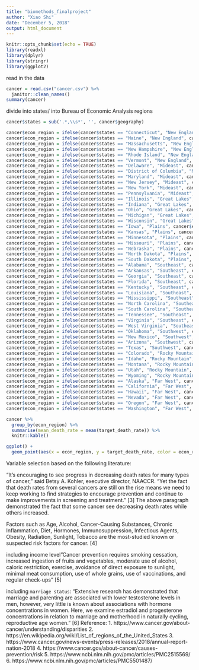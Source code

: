 ```yaml
---
title: "biomethods_finalproject"
author: "Xiao Shi"
date: "December 5, 2018"
output: html_document
---
```


```r
knitr::opts_chunk$set(echo = TRUE)
library(readxl)
library(dplyr)
library(stringr)
library(ggplot2)
```

read in the data
```r
cancer = read.csv("cancer.csv") %>%
  janitor::clean_names()
summary(cancer)
```
divide into states/ into Bureau of Economic Analysis regions
```r
cancer$states = sub('.*,\\s*', '', cancer$geography)

cancer$econ_region = ifelse(cancer$states == "Connecticut", "New England", NA) 
cancer$econ_region = ifelse(cancer$states == "Maine", "New England", cancer$econ_region) 
cancer$econ_region = ifelse(cancer$states == "Massachusetts", "New England", cancer$econ_region) 
cancer$econ_region = ifelse(cancer$states == "New Hampshire", "New England", cancer$econ_region) 
cancer$econ_region = ifelse(cancer$states == "Rhode Island", "New England", cancer$econ_region) 
cancer$econ_region = ifelse(cancer$states == "Vermont", "New England", cancer$econ_region) 
cancer$econ_region = ifelse(cancer$states == "Delaware", "Mideast", cancer$econ_region) 
cancer$econ_region = ifelse(cancer$states == "District of Columbia", "Mideast", cancer$econ_region) 
cancer$econ_region = ifelse(cancer$states == "Maryland", "Mideast", cancer$econ_region) 
cancer$econ_region = ifelse(cancer$states == "New Jersey", "Mideast", cancer$econ_region) 
cancer$econ_region = ifelse(cancer$states == "New York", "Mideast", cancer$econ_region) 
cancer$econ_region = ifelse(cancer$states == "Pennsylvania", "Mideast", cancer$econ_region) 
cancer$econ_region = ifelse(cancer$states == "Illinois", "Great Lakes", cancer$econ_region) 
cancer$econ_region = ifelse(cancer$states == "Indiana", "Great Lakes", cancer$econ_region) 
cancer$econ_region = ifelse(cancer$states == "Ohio", "Great Lakes", cancer$econ_region) 
cancer$econ_region = ifelse(cancer$states == "Michigan", "Great Lakes", cancer$econ_region) 
cancer$econ_region = ifelse(cancer$states == "Wisconsin", "Great Lakes", cancer$econ_region) 
cancer$econ_region = ifelse(cancer$states == "Iowa", "Plains", cancer$econ_region) 
cancer$econ_region = ifelse(cancer$states == "Kansas", "Plains", cancer$econ_region) 
cancer$econ_region = ifelse(cancer$states == "Minnesota", "Plains", cancer$econ_region) 
cancer$econ_region = ifelse(cancer$states == "Missouri", "Plains", cancer$econ_region) 
cancer$econ_region = ifelse(cancer$states == "Nebraska", "Plains", cancer$econ_region) 
cancer$econ_region = ifelse(cancer$states == "North Dakota", "Plains", cancer$econ_region) 
cancer$econ_region = ifelse(cancer$states == "South Dakota", "Plains", cancer$econ_region) 
cancer$econ_region = ifelse(cancer$states == "Alabama", "Southeast", cancer$econ_region) 
cancer$econ_region = ifelse(cancer$states == "Arkansas", "Southeast", cancer$econ_region) 
cancer$econ_region = ifelse(cancer$states == "Georgia", "Southeast", cancer$econ_region) 
cancer$econ_region = ifelse(cancer$states == "Florida", "Southeast", cancer$econ_region) 
cancer$econ_region = ifelse(cancer$states == "Kentucky", "Southeast", cancer$econ_region) 
cancer$econ_region = ifelse(cancer$states == "Louisiana", "Southeast", cancer$econ_region) 
cancer$econ_region = ifelse(cancer$states == "Mississippi", "Southeast", cancer$econ_region) 
cancer$econ_region = ifelse(cancer$states == "North Carolina", "Southeast", cancer$econ_region) 
cancer$econ_region = ifelse(cancer$states == "South Carolina", "Southeast", cancer$econ_region) 
cancer$econ_region = ifelse(cancer$states == "Tennessee", "Southeast", cancer$econ_region) 
cancer$econ_region = ifelse(cancer$states == "Virginia", "Southeast", cancer$econ_region) 
cancer$econ_region = ifelse(cancer$states == "West Virginia", "Southeast", cancer$econ_region) 
cancer$econ_region = ifelse(cancer$states == "Oklahoma", "Southwest", cancer$econ_region) 
cancer$econ_region = ifelse(cancer$states == "New Mexico", "Southwest", cancer$econ_region) 
cancer$econ_region = ifelse(cancer$states == "Arizona", "Southwest", cancer$econ_region) 
cancer$econ_region = ifelse(cancer$states == "Texas", "Southwest", cancer$econ_region) 
cancer$econ_region = ifelse(cancer$states == "Colorado", "Rocky Mountain", cancer$econ_region) 
cancer$econ_region = ifelse(cancer$states == "Idaho", "Rocky Mountain", cancer$econ_region) 
cancer$econ_region = ifelse(cancer$states == "Montana", "Rocky Mountain", cancer$econ_region) 
cancer$econ_region = ifelse(cancer$states == "Utah", "Rocky Mountain", cancer$econ_region) 
cancer$econ_region = ifelse(cancer$states == "Wyoming", "Rocky Mountain", cancer$econ_region) 
cancer$econ_region = ifelse(cancer$states == "Alaska", "Far West", cancer$econ_region) 
cancer$econ_region = ifelse(cancer$states == "California", "Far West", cancer$econ_region) 
cancer$econ_region = ifelse(cancer$states == "Hawaii", "Far West", cancer$econ_region) 
cancer$econ_region = ifelse(cancer$states == "Nevada", "Far West", cancer$econ_region) 
cancer$econ_region = ifelse(cancer$states == "Oregon", "Far West", cancer$econ_region) 
cancer$econ_region = ifelse(cancer$states == "Washington", "Far West", cancer$econ_region) 


```

```r
cancer %>%
  group_by(econ_region) %>%
  summarise(mean_death_rate = mean(target_death_rate)) %>%
  knitr::kable()

ggplot() +
  geom_point(aes(x = econ_region, y = target_death_rate, color = econ_region), data = cancer) 

```
Variable selection based on the following literature:

“It’s encouraging to see progress in decreasing death rates for many types of cancer,” said Betsy A. Kohler, executive director, NAACCR. “Yet the fact that death rates from several cancers are still on the rise means we need to keep working to find strategies to encourage prevention and continue to make improvements in screening and treatment.” [3]
The above paragraph demonstrated the fact that some cancer see decreasing death rates while others increased.

Factors such as Age, Alcohol, Cancer-Causing Substances, Chronic Inflammation, Diet, Hormones, Immunosuppression, Infectious Agents, Obesity, Radiation, Sunlight, Tobacco are the most-studied known or suspected risk factors for cancer. [4]

including income level"Cancer prevention requires smoking cessation, increased ingestion of fruits and vegetables, moderate use of alcohol, caloric restriction, exercise, avoidance of direct exposure to sunlight, minimal meat consumption, use of whole grains, use of vaccinations, and regular check-ups" [5]

including `marriage status`: "Extensive research has demonstrated that marriage and parenting are associated with lower testosterone levels in men, however, very little is known about associations with hormone concentrations in women. Here, we examine estradiol and progesterone concentrations in relation to marriage and motherhood in naturally cycling, reproductive age women." [6]
Reference:
1. https://www.cancer.gov/about-cancer/understanding/disparities
2. https://en.wikipedia.org/wiki/List_of_regions_of_the_United_States
3. https://www.cancer.gov/news-events/press-releases/2018/annual-report-nation-2018
4. https://www.cancer.gov/about-cancer/causes-prevention/risk
5. https://www.ncbi.nlm.nih.gov/pmc/articles/PMC2515569/
6. https://www.ncbi.nlm.nih.gov/pmc/articles/PMC5501487/